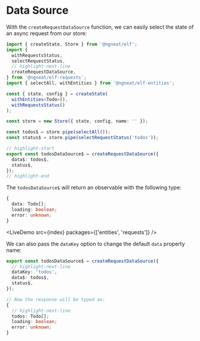 # Data Source


With the `createRequestDataSource` function, we can easily select the state of an async request from our store:

```ts
import { createState, Store } from '@ngneat/elf';
import {
  withRequestsStatus,
  selectRequestStatus,
  // highlight-next-line
  createRequestDataSource,
} from '@ngneat/elf-requests';
import { selectAll, withEntities } from '@ngneat/elf-entities';

const { state, config } = createState(
  withEntities<Todo>(),
  withRequestsStatus()
);

const store = new Store({ state, config, name: '' });

const todos$ = store.pipe(selectAll());
const status$ = store.pipe(selectRequestStatus('todos'));

// highlight-start
export const todosDataSource$ = createRequestDataSource({
  data$: todos$,
  status$,
});
// highlight-end
```

The `todosDataSource$` will return an observable with the following type:

```ts
{
  data: Todo[];
  loading: boolean;
  error: unknown;
}
```

<LiveDemo src={index} packages={['entities', 'requests']} />

We can also pass the `dataKey` option to change the default `data` property name:

```ts
export const todosDataSource$ = createRequestDataSource({
  // highlight-next-line
  dataKey: 'todos',
  data$: todos$,
  status$,
});

// Now the response will be typed as:
{
  // highlight-next-line
  todos: Todo[];
  loading: boolean;
  error: unknown;
}
```
